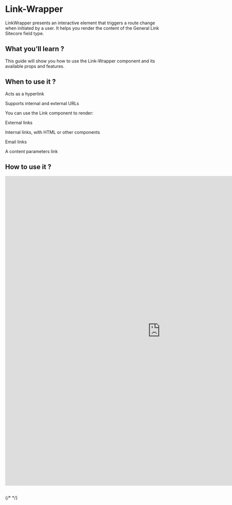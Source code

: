 
<Meta of={LinkWrapperStories} />

# Link-Wrapper

LinkWrapper presents an interactive element that triggers a route change when initiated by a user. It helps you render the content of the General Link Sitecore field type.

## What you’ll learn ?

This guide will show you how to use the Link-Wrapper component and its available props and features.

## When to use it ?

Acts as a hyperlink

Supports internal and external URLs

You can use the Link component to render:

External links

Internal links, with HTML or other components

Email links

A content parameters link

## How to use it ?

<iframe
  src="https://xmc-hztl-foundation-storybook.vercel.app/?path=/story/helpers-sitecore-wrappers-link-wrapper--default"
  width="1000"
  height="1000"
  frameborder="0"
></iframe>

##

{/* <Canvas of={CheckboxStories.Card} /> */}

